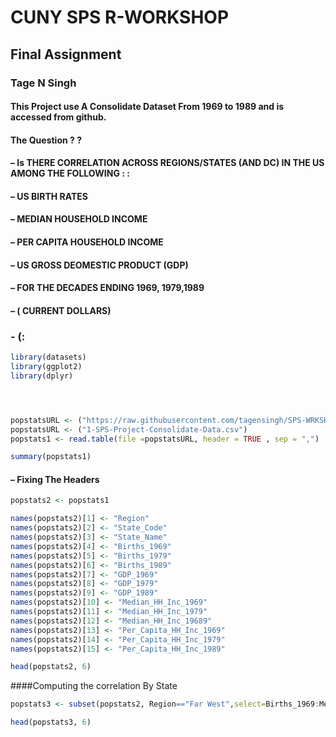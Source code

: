 # CUNY    SPS    R-WORKSHOP
## Final Assignment
### Tage N Singh
#### This Project use A Consolidate Dataset From 1969 to 1989 and is accessed from github.
#### The Question ? ?
#### -- Is THERE CORRELATION ACROSS REGIONS/STATES (AND DC) IN THE US AMONG THE FOLLOWING : :
#### -- US BIRTH RATES
#### -- MEDIAN HOUSEHOLD INCOME
#### -- PER CAPITA HOUSEHOLD INCOME
#### -- US GROSS DEOMESTIC PRODUCT (GDP)
#### -- FOR THE DECADES ENDING 1969, 1979,1989
#### -- ( CURRENT DOLLARS)


### - (:

```r
library(datasets)
library(ggplot2)
library(dplyr)




popstatsURL <- ("https://raw.githubusercontent.com/tagensingh/SPS-WRKSHP-R-FINAL-PROJECT/master/1-SPS-Project-Consolidate-Data.csv")
popstatsURL <- ("1-SPS-Project-Consolidate-Data.csv")
popstats1 <- read.table(file =popstatsURL, header = TRUE , sep = ",")

summary(popstats1)

```

#### -- Fixing The Headers

```r

popstats2 <- popstats1

names(popstats2)[1] <- "Region"
names(popstats2)[2] <- "State_Code"
names(popstats2)[3] <- "State_Name"
names(popstats2)[4] <- "Births_1969"
names(popstats2)[5] <- "Births_1979"
names(popstats2)[6] <- "Births_1989"
names(popstats2)[7] <- "GDP_1969"
names(popstats2)[8] <- "GDP_1979"
names(popstats2)[9] <- "GDP_1989"
names(popstats2)[10] <- "Median_HH_Inc_1969"
names(popstats2)[11] <- "Median_HH_Inc_1979"
names(popstats2)[12] <- "Median_HH_Inc_19689"
names(popstats2)[13] <- "Per_Capita_HH_Inc_1969"
names(popstats2)[14] <- "Per_Capita_HH_Inc_1979"
names(popstats2)[15] <- "Per_Capita_HH_Inc_1989"

head(popstats2, 6)

```

####Computing the correlation By State

```r

popstats3 <- subset(popstats2, Region=="Far West",select=Births_1969:Median_HH_Inc_1969)

head(popstats3, 6)

```
